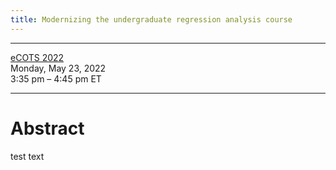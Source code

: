 ```yaml
---
title: Modernizing the undergraduate regression analysis course
---
```


------------------------------------------------------------------------

[eCOTS 2022](https://causeweb.org/cause/ecots/ecots22/program/breakout/6)\
Monday, May 23, 2022\
3:35 pm -- 4:45 pm ET

------------------------------------------------------------------------

# Abstract

test text

# 
